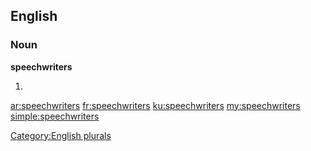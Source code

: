 ==English==

===Noun===
'''speechwriters'''

# {{plural of|speechwriter}}

[[Category:English plurals]]

[[ar:speechwriters]]
[[fr:speechwriters]]
[[ku:speechwriters]]
[[my:speechwriters]]
[[simple:speechwriters]]